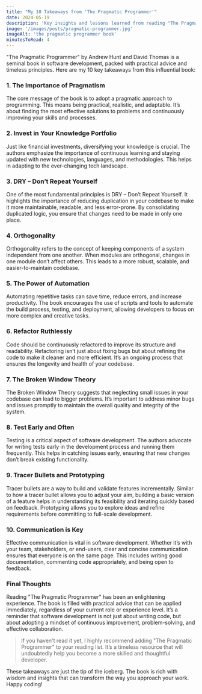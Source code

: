 ```yaml
---
title: "My 10 Takeaways from 'The Pragmatic Programmer'"
date: 2024-05-19
description: 'Key insights and lessons learned from reading "The Pragmatic Programmer".'
image: '/images/posts/pragmatic-programmer.jpg'
imageAlt: 'the pragmatic programmer book'
minutesToRead: 4
---
```


"The Pragmatic Programmer" by Andrew Hunt and David Thomas is a seminal book in software development, packed with practical advice and timeless principles. Here are my 10 key takeaways from this influential book:

### 1. The Importance of Pragmatism

The core message of the book is to adopt a pragmatic approach to programming. This means being practical, realistic, and adaptable. It’s about finding the most effective solutions to problems and continuously improving your skills and processes.

### 2. Invest in Your Knowledge Portfolio

Just like financial investments, diversifying your knowledge is crucial. The authors emphasize the importance of continuous learning and staying updated with new technologies, languages, and methodologies. This helps in adapting to the ever-changing tech landscape.

### 3. DRY – Don’t Repeat Yourself

One of the most fundamental principles is DRY – Don’t Repeat Yourself. It highlights the importance of reducing duplication in your codebase to make it more maintainable, readable, and less error-prone. By consolidating duplicated logic, you ensure that changes need to be made in only one place.

### 4. Orthogonality

Orthogonality refers to the concept of keeping components of a system independent from one another. When modules are orthogonal, changes in one module don’t affect others. This leads to a more robust, scalable, and easier-to-maintain codebase.

### 5. The Power of Automation

Automating repetitive tasks can save time, reduce errors, and increase productivity. The book encourages the use of scripts and tools to automate the build process, testing, and deployment, allowing developers to focus on more complex and creative tasks.

### 6. Refactor Ruthlessly

Code should be continuously refactored to improve its structure and readability. Refactoring isn’t just about fixing bugs but about refining the code to make it cleaner and more efficient. It’s an ongoing process that ensures the longevity and health of your codebase.

### 7. The Broken Window Theory

The Broken Window Theory suggests that neglecting small issues in your codebase can lead to bigger problems. It’s important to address minor bugs and issues promptly to maintain the overall quality and integrity of the system.

### 8. Test Early and Often

Testing is a critical aspect of software development. The authors advocate for writing tests early in the development process and running them frequently. This helps in catching issues early, ensuring that new changes don’t break existing functionality.

### 9. Tracer Bullets and Prototyping

Tracer bullets are a way to build and validate features incrementally. Similar to how a tracer bullet allows you to adjust your aim, building a basic version of a feature helps in understanding its feasibility and iterating quickly based on feedback. Prototyping allows you to explore ideas and refine requirements before committing to full-scale development.

### 10. Communication is Key

Effective communication is vital in software development. Whether it’s with your team, stakeholders, or end-users, clear and concise communication ensures that everyone is on the same page. This includes writing good documentation, commenting code appropriately, and being open to feedback.

### Final Thoughts

Reading "The Pragmatic Programmer" has been an enlightening experience. The book is filled with practical advice that can be applied immediately, regardless of your current role or experience level. It’s a reminder that software development is not just about writing code, but about adopting a mindset of continuous improvement, problem-solving, and effective collaboration.

> If you haven't read it yet, I highly recommend adding "The Pragmatic Programmer" to your reading list. It’s a timeless resource that will undoubtedly help you become a more skilled and thoughtful developer.

These takeaways are just the tip of the iceberg. The book is rich with wisdom and insights that can transform the way you approach your work. Happy coding!
